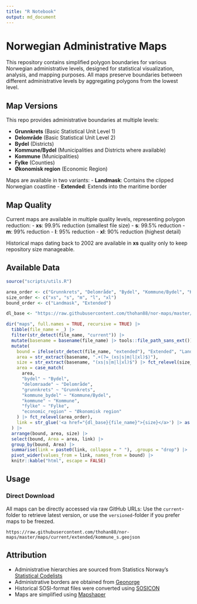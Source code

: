```yaml
---
title: "R Notebook"
output: md_document
---
```


# Norwegian Administrative Maps

This repository contains simplified polygon boundaries for various Norwegian administrative levels, designed for statistical visualization, analysis, and mapping purposes.
All maps preserve boundaries between different administrative levels by aggregating polygons from the lowest level.

## Map Versions

This repo provides administrative boundaries at multiple levels:

- **Grunnkrets** (Basic Statistical Unit Level 1)
- **Delområde** (Basic Statistical Unit Level 2)
- **Bydel** (Districts)
- **Kommune/Bydel** (Municipalities and Districts where available)
- **Kommune** (Municipalities)
- **Fylke** (Counties)
- **Økonomisk region** (Economic Region)

Maps are available in two variants:
- **Landmask**: Contains the clipped Norwegian coastline
- **Extended**: Extends into the maritime border

## Map Quality

Current maps are available in multiple quality levels, representing polygon reduction:
- **xs**: 99.9% reduction (smallest file size)
- **s**: 99.5% reduction
- **m**: 99% reduction
- **l**: 95% reduction
- **xl**: 90% reduction (highest detail)

Historical maps dating back to 2002 are available in **xs** quality only to keep repository size manageable.

## Available Data

```r
source("scripts/utils.R") 
```

```r
area_order <- c("Grunnkrets", "Delområde", "Bydel", "Kommune/Bydel", "Kommune", "Fylke", "Økonomisk region")
size_order <- c("xs", "s", "m", "l", "xl")
bound_order <- c("Landmask", "Extended")

dl_base <- "https://raw.githubusercontent.com/thohan88/nor-maps/master/"

dir("maps", full.names = TRUE, recursive = TRUE) |>
  tibble(file_name = _) |>
  filter(str_detect(file_name, "current")) |>
  mutate(basename = basename(file_name) |> tools::file_path_sans_ext()) |>
  mutate(
    bound = ifelse(str_detect(file_name, "extended"), "Extended", "Landmask") |> fct_relevel(bound_order),
    area = str_extract(basename, ".+(?=_(xs|s|m|l|xl)$)"),
    size = str_extract(basename, "(xs|s|m|l|xl)$") |> fct_relevel(size_order),
    area = case_match(
      area,
      "bydel" ~ "Bydel",
      "delomraade" ~ "Delområde",
      "grunnkrets" ~ "Grunnkrets",
      "kommune_bydel" ~ "Kommune/Bydel",
      "kommune" ~ "Kommune",
      "fylke" ~ "Fylke",
      "economic_region" ~ "Økonomisk region"
    ) |> fct_relevel(area_order),
    link = str_glue('<a href="{dl_base}{file_name}">{size}</a>') |> as.character()
  ) |>
  arrange(bound, area, size) |>
  select(bound, Area = area, link) |>
  group_by(bound, Area) |>
  summarise(link = paste0(link, collapse = " "), .groups = "drop") |>
  pivot_wider(values_from = link, names_from = bound) |>
  knitr::kable("html", escape = FALSE)
```

## Usage

### Direct Download
All maps can be directly accessed via raw GitHub URLs: Use the `current`-folder to retrieve latest version, or 
use the `versioned`-folder if you prefer maps to be freezed. 
```
https://raw.githubusercontent.com/thohan88/nor-maps/master/maps/current/extended/kommune_s.geojson
```

## Attribution

- Administrative hierarchies are sourced from Statistics Norway's [Statistical Codelists](https://data.ssb.no/api/klass/v1/api-guide.html)
- Administrative borders are obtained from [Geonorge](https://www.geonorge.no/)
- Historical SOSI-format files were converted using [SOSICON](https://github.com/espena/sosicon)
- Maps are simplified using [Mapshaper](https://github.com/mbloch/mapshaper)


